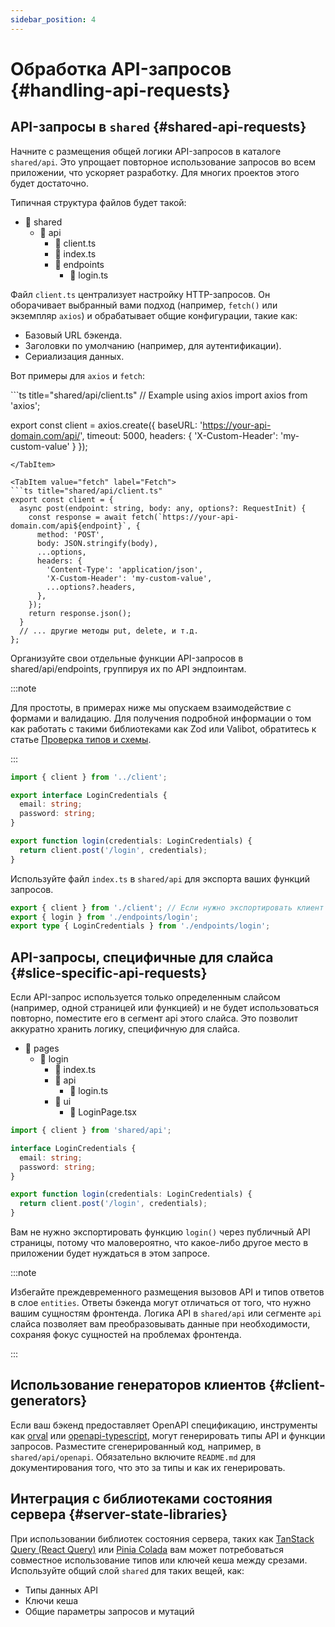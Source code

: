 ```yaml
---
sidebar_position: 4
---
```



# Обработка API-запросов {#handling-api-requests}

## API-запросы в `shared` {#shared-api-requests}

Начните с размещения общей логики API-запросов в каталоге `shared/api`. Это упрощает повторное использование запросов во всем приложении, что ускоряет разработку. Для многих проектов этого будет достаточно.

Типичная структура файлов будет такой:
- 📂 shared
    - 📂 api
        - 📄 client.ts
        - 📄 index.ts
        - 📂 endpoints
            - 📄 login.ts

Файл `client.ts` централизует настройку HTTP-запросов. Он оборачивает выбранный вами подход (например, `fetch()` или экземпляр `axios`) и обрабатывает общие конфигурации, такие как:

- Базовый URL бэкенда.
- Заголовки по умолчанию (например, для аутентификации).
- Сериализация данных.

Вот примеры для `axios` и `fetch`:

<Tabs>

<TabItem value="axios" label="Axios">
```ts title="shared/api/client.ts"
// Example using axios
import axios from 'axios';

export const client = axios.create({
  baseURL: 'https://your-api-domain.com/api/',
  timeout: 5000,
  headers: { 'X-Custom-Header': 'my-custom-value' }
});
```
</TabItem>

<TabItem value="fetch" label="Fetch">
```ts title="shared/api/client.ts"
export const client = {
  async post(endpoint: string, body: any, options?: RequestInit) {
    const response = await fetch(`https://your-api-domain.com/api${endpoint}`, {
      method: 'POST',
      body: JSON.stringify(body),
      ...options,
      headers: {
        'Content-Type': 'application/json',
        'X-Custom-Header': 'my-custom-value',
        ...options?.headers,
      },
    });
    return response.json();
  }
  // ... другие методы put, delete, и т.д.
};
```
</TabItem>

</Tabs>

Организуйте свои отдельные функции API-запросов в shared/api/endpoints, группируя их по API эндпоинтам.

:::note

Для простоты, в примерах ниже мы опускаем взаимодействие с формами и валидацию. Для получения подробной информации о том как работать с такими библиотеками как Zod или Valibot, обратитесь к статье [Проверка типов и схемы](/docs/guides/examples/types#type-validation-schemas-and-zod).

:::

```ts title="shared/api/endpoints/login.ts"
import { client } from '../client';

export interface LoginCredentials {
  email: string;
  password: string;
}

export function login(credentials: LoginCredentials) {
  return client.post('/login', credentials);
}
```

Используйте файл `index.ts` в `shared/api` для экспорта ваших функций запросов.

```ts title="shared/api/index.ts"
export { client } from './client'; // Если нужно экспортировать клиент
export { login } from './endpoints/login';
export type { LoginCredentials } from './endpoints/login';
```

## API-запросы, специфичные для слайса {#slice-specific-api-requests}

Если API-запрос используется только определенным слайсом (например, одной страницей или функцией) и не будет использоваться повторно, поместите его в сегмент api этого слайса. Это позволит аккуратно хранить логику, специфичную для слайса.

- 📂 pages
    - 📂 login
        - 📄 index.ts
        - 📂 api
            - 📄 login.ts
        - 📂 ui
            - 📄 LoginPage.tsx

```ts title="pages/login/api/login.ts"
import { client } from 'shared/api';

interface LoginCredentials {
  email: string;
  password: string;
}

export function login(credentials: LoginCredentials) {
  return client.post('/login', credentials);
}
```

Вам не нужно экспортировать функцию `login()` через публичный API страницы, потому что маловероятно, что какое-либо другое место в приложении будет нуждаться в этом запросе.

:::note

Избегайте преждевременного размещения вызовов API и типов ответов в слое `entities`. Ответы бэкенда могут отличаться от того, что нужно вашим сущностям фронтенда. Логика API в `shared/api` или сегменте `api` слайса позволяет вам преобразовывать данные при необходимости, сохраняя фокус сущностей на проблемах фронтенда.

:::

## Использование генераторов клиентов {#client-generators}

Если ваш бэкенд предоставляет OpenAPI спецификацию, инструменты как [orval](https://orval.dev/) или [openapi-typescript](https://openapi-ts.dev/), могут генерировать типы API и функции запросов. Разместите сгенерированный код, например, в `shared/api/openapi`. Обязательно включите `README.md` для документирования того, что это за типы и как их генерировать.

## Интеграция с библиотеками состояния сервера {#server-state-libraries}

При использовании библиотек состояния сервера, таких как [TanStack Query (React Query)](https://tanstack.com/query/latest) или [Pinia Colada](https://pinia-colada.esm.dev/) вам может потребоваться совместное использование типов или ключей кеша между срезами. Используйте общий слой `shared` для таких вещей, как:

- Типы данных API
- Ключи кеша
- Общие параметры запросов и мутаций
